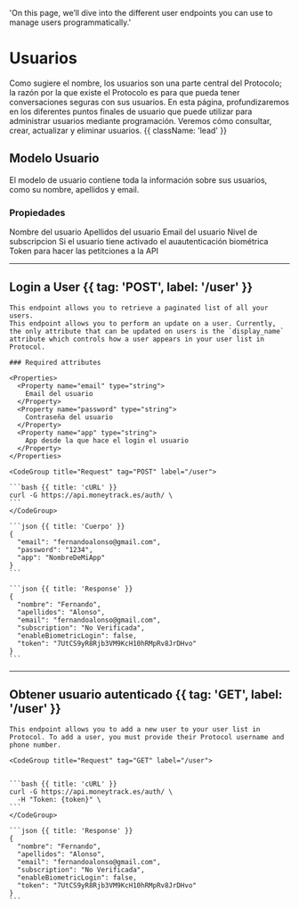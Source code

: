   'On this page, we’ll dive into the different user endpoints you can use to manage users programmatically.'

# Usuarios

Como sugiere el nombre, los usuarios son una parte central del Protocolo; la razón por la que existe el Protocolo es para que pueda tener conversaciones seguras con sus usuarios. En esta página, profundizaremos en los diferentes puntos finales de usuario que puede utilizar para administrar usuarios mediante programación. Veremos cómo consultar, crear, actualizar y eliminar usuarios. {{ className: 'lead' }}

## Modelo Usuario

El modelo de usuario contiene toda la información sobre sus usuarios, como su nombre, apellidos y email.

### Propiedades

<Properties>
  <Property name="nombre" type="string">
    Nombre del usuario
  </Property>
  <Property name="apellidos" type="string">
    Apellidos del usuario
  </Property>
  <Property name="email" type="string">
    Email del usuario
  </Property>
  <Property name="subscription" type="string">
    Nivel de subscripcion
  </Property>
  <Property name="enableBiometricLogin" type="boolean">
    Si el usuario tiene activado el auautenticación biométrica
  </Property>
  <Property name="token" type="string">
    Token para hacer las petitciones a la API
  </Property>
</Properties>

---

## Login a User {{ tag: 'POST', label: '/user' }}

<Row>
  <Col>

    This endpoint allows you to retrieve a paginated list of all your users.
    This endpoint allows you to perform an update on a user. Currently, the only attribute that can be updated on users is the `display_name` attribute which controls how a user appears in your user list in Protocol.

    ### Required attributes

    <Properties>
      <Property name="email" type="string">
        Email del usuario
      </Property>
      <Property name="password" type="string">
        Contraseña del usuario
      </Property>
      <Property name="app" type="string">
        App desde la que hace el login el usuario
      </Property>
    </Properties>

  </Col>
  <Col sticky>

    <CodeGroup title="Request" tag="POST" label="/user">

    ```bash {{ title: 'cURL' }}
    curl -G https://api.moneytrack.es/auth/ \
    ```
    </CodeGroup>

    ```json {{ title: 'Cuerpo' }}
    {
      "email": "fernandoalonso@gmail.com",
      "password": "1234",
      "app": "NombreDeMiApp"
    }
    ```

    ```json {{ title: 'Response' }}
    {
      "nombre": "Fernando",
      "apellidos": "Alonso",
      "email": "fernandoalonso@gmail.com",
      "subscription": "No Verificada",
      "enableBiometricLogin": false,
      "token": "7UtCS9yR8Rjb3VM9KcH10hRMpRv8JrDHvo"
    }
    ```

  </Col>
</Row>

---

## Obtener usuario autenticado {{ tag: 'GET', label: '/user' }}

<Row>
  <Col>

    This endpoint allows you to add a new user to your user list in Protocol. To add a user, you must provide their Protocol username and phone number.

  </Col>
  <Col sticky>

    <CodeGroup title="Request" tag="GET" label="/user">


    ```bash {{ title: 'cURL' }}
    curl -G https://api.moneytrack.es/auth/ \
      -H "Token: {token}" \
    ```
    </CodeGroup>

    ```json {{ title: 'Response' }}
    {
      "nombre": "Fernando",
      "apellidos": "Alonso",
      "email": "fernandoalonso@gmail.com",
      "subscription": "No Verificada",
      "enableBiometricLogin": false,
      "token": "7UtCS9yR8Rjb3VM9KcH10hRMpRv8JrDHvo"
    }
    ```

  </Col>
</Row>
